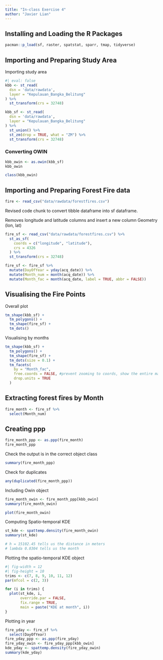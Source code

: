 ```yaml
---
title: "In-class Exercise 4"
author: "Javier Lian"
---
```


## Installing and Loading the R Packages

```r
pacman::p_load(sf, raster, spatstat, sparr, tmap, tidyverse)
```

## Importing and Preparing Study Area

Importing study area

```r
#| eval: false
kbb <- st_read(
  dsn = 'data/rawdata',
  layer = "Kepulauan_Bangka_Belitung"
) %>%
  st_transform(crs = 32748)
```

```r
kbb_sf <- st_read(
  dsn = 'data/rawdata',
  layer = "Kepulauan_Bangka_Belitung"
) %>%
  st_union() %>%
  st_zm(drop = TRUE, what = "ZM") %>%
  st_transform(crs = 32748)
```

### Converting OWIN

```r
kbb_owin <- as.owin(kbb_sf)
kbb_owin
```

```r
class(kbb_owin)
```

## Importing and Preparing Forest Fire data

```r
fire <- read_csv("data/rawdata/forestfires.csv")
```

Revised code chunk to convert tibble dataframe into sf dataframe.

Removes longitude and latitude columns and insert a new column Geometry (lon, lat)

```r
fire_sf <- read_csv("data/rawdata/forestfires.csv") %>%
  st_as_sf(
    coords = c("longitude", "latitude"),
    crs = 4326
  ) %>%
  st_transform(crs = 32748)
```

```r
fire_sf <- fire_sf %>%
  mutate(DayOfYear = yday(acq_date)) %>%
  mutate(Month_num = month(acq_date)) %>%
  mutate(Month_fac = month(acq_date, label = TRUE, abbr = FALSE))
```

## Visualising the Fire Points

Overall plot

```r
tm_shape(kbb_sf) +
  tm_polygons() +
  tm_shape(fire_sf) +
  tm_dots()
```

Visualising by months

```r
tm_shape(kbb_sf) +
  tm_polygons() +
  tm_shape(fire_sf) +
  tm_dots(size = 0.1) +
  tm_facets(
    by = "Month_fac",
    free.coords = FALSE, #prevent zooming to coords, show the entire map
    drop.units = TRUE
  )
```

## Extracting forest fires by Month

```r
fire_month <- fire_sf %>%
  select(Month_num)
```

## Creating ppp

```r
fire_month_ppp <- as.ppp(fire_month)
fire_month_ppp
```

Check the output is in the correct object class

```r
summary(fire_month_ppp)
```

Check for duplicates

```r
any(duplicated(fire_month_ppp))
```

Including Owin object

```r
fire_month_owin <- fire_month_ppp[kbb_owin]
summary(fire_month_owin)
```

```r
plot(fire_month_owin)
```

Computing Spatio-temporal KDE

```r
st_kde <- spattemp.density(fire_month_owin)
summary(st_kde)

# h = 15102.45 tells us the distance in meters
# lambda 0.0304 tells us the month
```

Plotting the spatio-temporal KDE object

```r
#| fig-width = 12
#| fig-height = 10
trims <- c(7, 8, 9, 10, 11, 12)
par(mfcol = c(2, 3))

for (i in trims) {
  plot(st_kde, i,
       override.par = FALSE,
       fix.range = TRUE,
       main = paste("KDE at month", i))
}
```

Plotting in year

```r
fire_yday <- fire_sf %>%
  select(DayOfYear)
fire_yday_ppp <- as.ppp(fire_yday)
fire_yday_owin <- fire_yday_ppp[kbb_owin]
kde_yday <- spattemp.density(fire_yday_owin)
summary(kde_yday)
```
